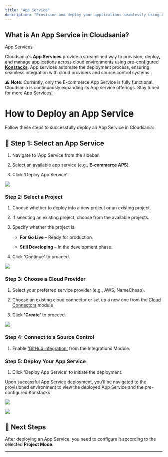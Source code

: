 ```yaml
---
title: "App Service"
description: "Provision and deploy your applications seamlessly using Cloudsania's App Services. This section guides you through setting up and deploying app services efficiently."
---
```


## What is An App Service in Cloudsania?

<Note>
  App Services



  Cloudsania's **App Services** provide a streamlined way to provisio&#x6E;**,** deplo&#x79;**,** and manage applications across cloud environments using pre-configured [**Konstacks**](https://developer.cloudsania.com/environments/konstacks). App services automate the deployment process, ensuring seamless integration with cloud providers and source control systems.
</Note>

⚠️ **Note:** Currently, only the E-commerce App Service is fully functional. Cloudsania is continuously expanding its App service offerings. Stay tuned for more App Services!

# **How to Deploy an App Service**

Follow these steps to successfully deploy an App Service in Cloudsania:

## 🔗 **Step 1: Select an App Service**

1. Navigate to 'App Service from the sidebar.

2. Select an available app service (e.g., **E-commerce APS**).

3. Click 'Deploy App Servic&#x65;**'**.

![](https://api.monosnap.com/file/download?id=NR8XcLYbw7gpFglpHnVnfu3Fkf6INS)

### **Step 2: Select a Project**

1. Choose whether to deploy into a new project or an existing project.

2. If selecting an existing project, choose from the available projects.

3. Specify whether the project is:

   * **For Go Live** – Ready for production.

   * **Still Developing** – In the development phase.

4. Click 'Continue' to proceed.

![](https://api.monosnap.com/file/download?id=H4T72TdUu012DF9Ua2j7l1JUuhiaJg)

### **Step 3: Choose a Cloud Provider**

1. Select your preferred service provider (e.g., AWS, NameCheap).

2. Choose an existing cloud connector or set up a new one from the [Cloud Connectors](https://developer.cloudsania.com/gettingStarted/cloudConnectors) module

3. Click **'Create'** to proceed.

![](https://api.monosnap.com/file/download?id=IDPEZbLcp5TQZvZSeFxtB083IPAJra)

### **Step 4: Connect to a Source Control**&#x20;

1. Enable ['GitHub integration'](https://developer.cloudsania.com/integrations/github) from the Integrations Module.

### **Step 5: Deploy Your App Service**

1. Click 'Deploy App Servic&#x65;**'** to initiate the deployment.

Upon successful App Service deployment, you'll be navigated to the provisioned environment to view the deployed App Service and the pre-configured Konstacks

![](https://api.monosnap.com/file/download?id=47g2PaQXkMGGZDzKHfiTcGUPY61MVP)

![](https://api.monosnap.com/file/download?id=ef3CvAILtVjCpxctCK5aYyibE7si8r)

## &#x20;📌 Next Steps

After deploying an App Service, you need to configure it according to the selected **Project Mode**.

***